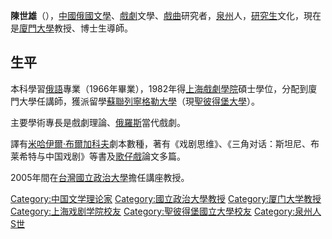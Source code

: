 {{BLP unsourced |time=2009-04-19T03:52:20+00:00 }}
'''陳世雄'''（{{bd|1944年|11月|catIdx=C}}），[[中國|中國]][[俄國文學|俄國文學]]、[[戲劇|戲劇]]文學、[[戲曲|戲曲]]研究者，[[泉州|泉州]]人，[[研究生|研究生]]文化，現在是[[廈門大學|廈門大學]]教授、博士生導師。

==生平==
本科學習[[俄語|俄語]]專業（1966年畢業），1982年得[[上海戲劇學院|上海戲劇學院]]碩士學位，分配到廈門大學任講師，獲派留學[[蘇聯|蘇聯]][[列寧格勒大學|列寧格勒大學]]（現[[聖彼得堡大學|聖彼得堡大學]]）。

主要學術專長是戲劇理論、[[俄羅斯|俄羅斯]]當代戲劇。

譯有[[米哈伊爾·布爾加科夫|米哈伊爾·布爾加科夫]]劇本數種，著有《戏剧思维》、《三角对话：斯坦尼、布莱希特与中国戏剧》等書及[[歌仔戲|歌仔戲]]論文多篇。

2005年間在[[台灣|台灣]][[國立政治大學|國立政治大學]]擔任講座教授。

{{DEFAULTSORT:C}}
[[Category:中国文学理论家|Category:中国文学理论家]]
[[Category:國立政治大學教授|Category:國立政治大學教授]]
[[Category:厦门大学教授|Category:厦门大学教授]]
[[Category:上海戏剧学院校友|Category:上海戏剧学院校友]]
[[Category:聖彼得堡國立大學校友|Category:聖彼得堡國立大學校友]]
[[Category:泉州人|Category:泉州人]]
[[Category:陳姓|S世]]